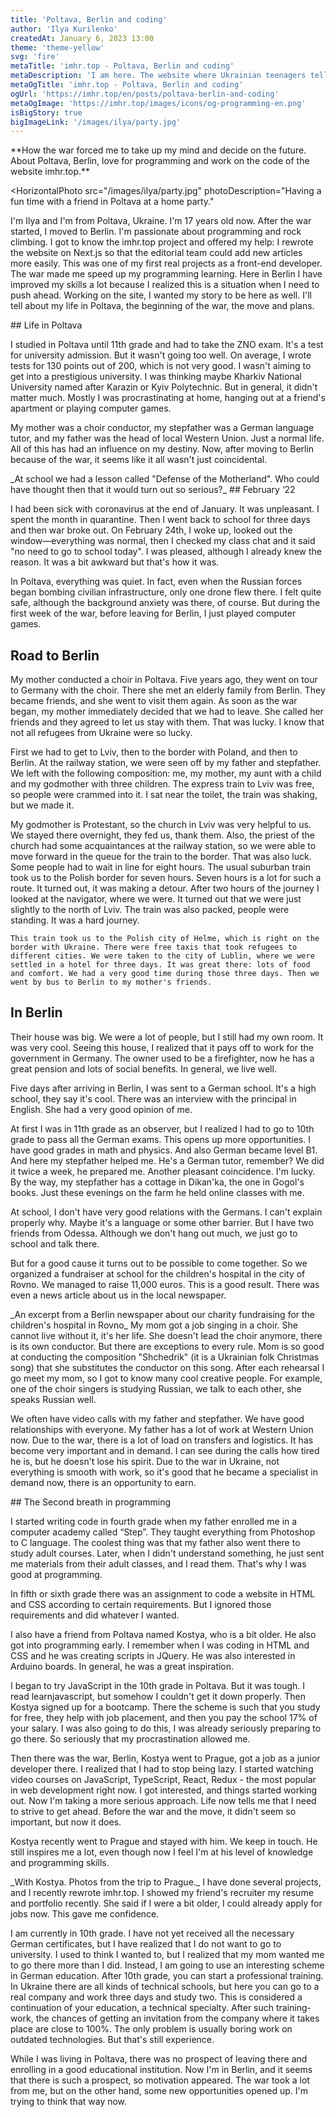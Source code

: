 ```yaml
---
title: 'Poltava, Berlin and coding'
author: 'Ilya Kurilenko'
createdAt: January 6, 2023 13:00
theme: 'theme-yellow'
svg: 'fire'
metaTitle: 'imhr.top - Poltava, Berlin and coding'
metaDescription: 'I am here. The website where Ukrainian teenagers tells their stories.'
metaOgTitle: 'imhr.top - Poltava, Berlin and coding'
ogUrl: 'https://imhr.top/en/posts/poltava-berlin-and-coding'
metaOgImage: 'https://imhr.top/images/icons/og-programming-en.png'
isBigStory: true
bigImageLink: '/images/ilya/party.jpg'
---
```


<Heading img="/images/ilya/heading.jpg" photoLeft />

<Medium>
  **How the war forced me to take up my mind and decide on the future. About Poltava, Berlin, love for programming and work on the code of the website imhr.top.**
</Medium>

<HorizontalPhoto
  src="/images/ilya/party.jpg"
  photoDescription="Having a fun time with a friend in Poltava at a home party."
>
  I'm Ilya and I'm from Poltava, Ukraine. I'm 17 years old now. After the war started, I moved to Berlin. I'm passionate about programming and rock climbing. I got to know the imhr.top project and offered my help: I rewrote the website on Next.js so that the editorial team could add new articles more easily. This was one of my first real projects as a front-end developer. The war made me speed up my programming learning. Here in Berlin I have improved my skills a lot because I realized this is a situation when I need to push ahead. Working on the site, I wanted my story to be here as well. I'll tell about my life in Poltava, the beginning of the war, the move and plans.
</HorizontalPhoto>

<Medium>
  ## Life in Poltava

  I studied in Poltava until 11th grade and had to take the ZNO exam. It's a test for university admission. But it wasn't going too well. On average, I wrote tests for 130 points out of 200, which is not very good. I wasn't aiming to get into a prestigious university. I was thinking maybe Kharkiv National University named after Karazin or Kyiv Polytechnic. But in general, it didn't matter much. Mostly I was procrastinating at home, hanging out at a friend's apartment or playing computer games. 

  My mother was a choir conductor, my stepfather was a German language tutor, and my father was the head of local Western Union. Just a normal life. All of this has had an influence on my destiny. Now, after moving to Berlin because of the war, it seems like it all wasn't just coincidental.

</Medium>

<Medium>
  <PhotoAndText src='/images/ilya/military.jpg'>
    _At school we had a lesson called "Defense of the Motherland". Who could have thought then that it would turn out so serious?_
  </PhotoAndText>
</Medium>

<Medium>
  ## February ‘22

  I had been sick with coronavirus at the end of January. It was unpleasant. I spent the month in quarantine. Then I went back to school for three days and then war broke out. On February 24th, I woke up, looked out the window—everything was normal, then I checked my class chat and it said "no need to go to school today". I was pleased, although I already knew the reason. It was a bit awkward but that's how it was. 

  In Poltava, everything was quiet. In fact, even when the Russian forces began bombing civilian infrastructure, only one drone flew there. I felt quite safe, although the background anxiety was there, of course. But during the first week of the war, before leaving for Berlin, I just played computer games.

  ## Road to Berlin

  My mother conducted a choir in Poltava. Five years ago, they went on tour to Germany with the choir. There she met an elderly family from Berlin. They became friends, and she went to visit them again. As soon as the war began, my mother immediately decided that we had to leave. She called her friends and they agreed to let us stay with them. That was lucky. I know that not all refugees from Ukraine were so lucky.

  First we had to get to Lviv, then to the border with Poland, and then to Berlin. At the railway station, we were seen off by my father and stepfather. We left with the following composition: me, my mother, my aunt with a child and my godmother with three children. The express train to Lviv was free, so people were crammed into it. I sat near the toilet, the train was shaking, but we made it.

  My godmother is Protestant, so the church in Lviv was very helpful to us. We stayed there overnight, they fed us, thank them. Also, the priest of the church had some acquaintances at the railway station, so we were able to move forward in the queue for the train to the border. That was also luck. Some people had to wait in line for eight hours.
  <VerticalVideoAndText src="/video/ilya/lviv-poland.mp4" caption="Video from the phone from the trip to Lviv&nbsp;—&nbsp;the border with Poland" poster="/video/ilya/lviv-poland-poster.jpg">
    The usual suburban train took us to the Polish border for seven hours. Seven hours is a lot for such a route. It turned out, it was making a detour. After two hours of the journey I looked at the navigator, where we were. It turned out that we were just slightly to the north of Lviv. The train was also packed, people were standing. It was a hard journey.

    This train took us to the Polish city of Helme, which is right on the border with Ukraine. There were free taxis that took refugees to different cities. We were taken to the city of Lublin, where we were settled in a hotel for three days. It was great there: lots of food and comfort. We had a very good time during those three days. Then we went by bus to Berlin to my mother's friends.
  </VerticalVideoAndText>
</Medium>

<Medium>

## In Berlin

  Their house was big. We were a lot of people, but I still had my own room. It was very cool. Seeing this house, I realized that it pays off to work for the government in Germany. The owner used to be a firefighter, now he has a great pension and lots of social benefits. In general, we live well.

  Five days after arriving in Berlin, I was sent to a German school. It's a high school, they say it's cool. There was an interview with the principal in English. She had a very good opinion of me.

  At first I was in 11th grade as an observer, but I realized I had to go to 10th grade to pass all the German exams. This opens up more opportunities. I have good grades in math and physics. And also German became level B1. And here my stepfather helped me. He's a German tutor, remember? We did it twice a week, he prepared me. Another pleasant coincidence. I'm lucky. By the way, my stepfather has a cottage in Dikan'ka, the one in Gogol's books. Just these evenings on the farm he held online classes with me.

  At school, I don't have very good relations with the Germans. I can't explain properly why. Maybe it's a language or some other barrier. But I have two friends from Odessa. Although we don't hang out much, we just go to school and talk there.

  But for a good cause it turns out to be possible to come together. So we organized a fundraiser at school for the children's hospital in the city of Rovno. We managed to raise 11,000 euros. This is a good result. There was even a news article about us in the local newspaper.

</Medium>

<Medium>
  <PhotoAndText src='/images/ilya/newspaper.jpg'>
    _An excerpt from a Berlin newspaper about our charity fundraising for the children's hospital in Rovno_
  </PhotoAndText>
</Medium>

<Medium>
  My mom got a job singing in a choir. She cannot live without it, it's her life. She doesn't lead the choir anymore, there is its own conductor. But there are exceptions to every rule. Mom is so good at conducting the composition "Shchedrik" (it is a Ukrainian folk Christmas song) that she substitutes the conductor on this song. After each rehearsal I go meet my mom, so I got to know many cool creative people. For example, one of the choir singers is studying Russian, we talk to each other, she speaks Russian well.

  We often have video calls with my father and stepfather. We have good relationships with everyone. My father has a lot of work at Western Union now. Due to the war, there is a lot of load on transfers and logistics. It has become very important and in demand. I can see during the calls how tired he is, but he doesn't lose his spirit. Due to the war in Ukraine, not everything is smooth with work, so it's good that he became a specialist in demand now, there is an opportunity to earn.
</Medium>

<Medium>
  ## The Second breath in programming

  I started writing code in fourth grade when my father enrolled me in a computer academy called “Step”. They taught everything from Photoshop to C language. The coolest thing was that my father also went there to study adult courses. Later, when I didn't understand something, he just sent me materials from their adult classes, and I read them. That's why I was good at programming.

  In fifth or sixth grade there was an assignment to code a website in HTML and CSS according to certain requirements. But I ignored those requirements and did whatever I wanted.

  I also have a friend from Poltava named Kostya, who is a bit older. He also got into programming early. I remember when I was coding in HTML and CSS and he was creating scripts in JQuery. He was also interested in Arduino boards. In general, he was a great inspiration.

  I began to try JavaScript in the 10th grade in Poltava. But it was tough. I read learnjavascript, but somehow I couldn't get it down properly. Then Kostya signed up for a bootcamp. There the scheme is such that you study for free, they help with job placement, and then you pay the school 17% of your salary. I was also going to do this, I was already seriously preparing to go there. So seriously that my procrastination allowed me.

  Then there was the war, Berlin, Kostya went to Prague, got a job as a junior developer there. I realized that I had to stop being lazy. I started watching video courses on JavaScript, TypeScript, React, Redux - the most popular in web development right now. I got interested, and things started working out. Now I'm taking a more serious approach. Life now tells me that I need to strive to get ahead. Before the war and the move, it didn't seem so important, but now it does.

  Kostya recently went to Prague and stayed with him. We keep in touch. He still inspires me a lot, even though now I feel I'm at his level of knowledge and programming skills.
</Medium>

<Medium>
  <PhotoAndText src='/images/ilya/with-kostya.jpg'>
    _With Kostya. Photos from the trip to Prague._
  </PhotoAndText>
</Medium>

<Medium>
  I have done several projects, and I recently rewrote imhr.top. I showed my friend's recruiter my resume and portfolio recently. She said if I were a bit older, I could already apply for jobs now. This gave me confidence.

  I am currently in 10th grade. I have not yet received all the necessary German certificates, but I have realized that I do not want to go to university. I used to think I wanted to, but I realized that my mom wanted me to go there more than I did. Instead, I am going to use an interesting scheme in German education. After 10th grade, you can start a professional training. In Ukraine there are all kinds of technical schools, but here you can go to a real company and work three days and study two. This is considered a continuation of your education, a technical specialty. After such training-work, the chances of getting an invitation from the company where it takes place are close to 100%. The only problem is usually boring work on outdated technologies. But that's still experience.

  While I was living in Poltava, there was no prospect of leaving there and enrolling in a good educational institution. Now I'm in Berlin, and it seems that there is such a prospect, so motivation appeared. The war took a lot from me, but on the other hand, some new opportunities opened up. I'm trying to think that way now.
</Medium>